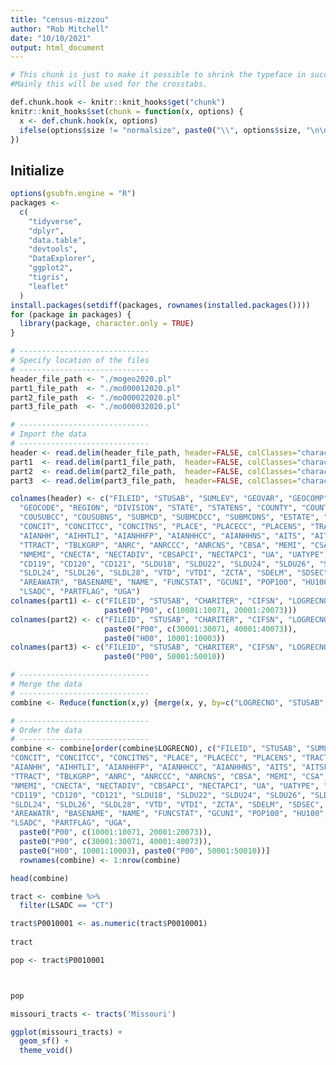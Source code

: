 ```yaml
---
title: "census-mizzou"
author: "Rob Mitchell"
date: "10/10/2021"
output: html_document
---
```


```r
# This chunk is just to make it possible to shrink the typeface in succeeding chunks. 
#Mainly this will be used for the crosstabs.

def.chunk.hook <- knitr::knit_hooks$get("chunk")
knitr::knit_hooks$set(chunk = function(x, options) {
  x <- def.chunk.hook(x, options)
  ifelse(options$size != "normalsize", paste0("\\", options$size, "\n\n", x, "\n\n \\normalsize"), x)
})
```

## Initialize
```r
options(gsubfn.engine = "R")
packages <-
  c(
    "tidyverse",
    "dplyr",
    "data.table",
    "devtools",
    "DataExplorer",
    "ggplot2",
    "tigris",
    "leaflet"
  )
install.packages(setdiff(packages, rownames(installed.packages())))
for (package in packages) {
  library(package, character.only = TRUE)
}

```

```r
# -----------------------------
# Specify location of the files
# -----------------------------
header_file_path <- "./mogeo2020.pl"
part1_file_path  <- "./mo000012020.pl"
part2_file_path  <- "./mo000022020.pl"
part3_file_path  <- "./mo000032020.pl"

```

```r
# -----------------------------
# Import the data
# -----------------------------
header <- read.delim(header_file_path, header=FALSE, colClasses="character", sep="|")
part1  <- read.delim(part1_file_path,  header=FALSE, colClasses="character", sep="|")
part2  <- read.delim(part2_file_path,  header=FALSE, colClasses="character", sep="|")
part3  <- read.delim(part3_file_path,  header=FALSE, colClasses="character", sep="|")

```

```r

colnames(header) <- c("FILEID", "STUSAB", "SUMLEV", "GEOVAR", "GEOCOMP", "CHARITER", "CIFSN", "LOGRECNO", "GEOID", 
  "GEOCODE", "REGION", "DIVISION", "STATE", "STATENS", "COUNTY", "COUNTYCC", "COUNTYNS", "COUSUB",
  "COUSUBCC", "COUSUBNS", "SUBMCD", "SUBMCDCC", "SUBMCDNS", "ESTATE", "ESTATECC", "ESTATENS", 
  "CONCIT", "CONCITCC", "CONCITNS", "PLACE", "PLACECC", "PLACENS", "TRACT", "BLKGRP", "BLOCK", 
  "AIANHH", "AIHHTLI", "AIANHHFP", "AIANHHCC", "AIANHHNS", "AITS", "AITSFP", "AITSCC", "AITSNS",
  "TTRACT", "TBLKGRP", "ANRC", "ANRCCC", "ANRCNS", "CBSA", "MEMI", "CSA", "METDIV", "NECTA",
  "NMEMI", "CNECTA", "NECTADIV", "CBSAPCI", "NECTAPCI", "UA", "UATYPE", "UR", "CD116", "CD118",
  "CD119", "CD120", "CD121", "SLDU18", "SLDU22", "SLDU24", "SLDU26", "SLDU28", "SLDL18", "SLDL22",
  "SLDL24", "SLDL26", "SLDL28", "VTD", "VTDI", "ZCTA", "SDELM", "SDSEC", "SDUNI", "PUMA", "AREALAND",
  "AREAWATR", "BASENAME", "NAME", "FUNCSTAT", "GCUNI", "POP100", "HU100", "INTPTLAT", "INTPTLON", 
  "LSADC", "PARTFLAG", "UGA")
colnames(part1) <- c("FILEID", "STUSAB", "CHARITER", "CIFSN", "LOGRECNO", 
                     paste0("P00", c(10001:10071, 20001:20073)))
colnames(part2) <- c("FILEID", "STUSAB", "CHARITER", "CIFSN", "LOGRECNO", 
                     paste0("P00", c(30001:30071, 40001:40073)), 
                     paste0("H00", 10001:10003))
colnames(part3) <- c("FILEID", "STUSAB", "CHARITER", "CIFSN", "LOGRECNO",
                     paste0("P00", 50001:50010))

```


```r
# -----------------------------
# Merge the data
# -----------------------------
combine <- Reduce(function(x,y) {merge(x, y, by=c("LOGRECNO", "STUSAB", "FILEID", "CHARITER"))}, list(header[,-7], part1[,-4], part2[,-4], part3))

# -----------------------------
# Order the data
# -----------------------------
combine <- combine[order(combine$LOGRECNO), c("FILEID", "STUSAB", "SUMLEV", "GEOVAR", "GEOCOMP", "CHARITER", "CIFSN", "LOGRECNO", "GEOID", "GEOCODE", "REGION", "DIVISION", "STATE", "STATENS", "COUNTY", "COUNTYCC", "COUNTYNS", "COUSUB", "COUSUBCC", "COUSUBNS", "SUBMCD", "SUBMCDCC", "SUBMCDNS", "ESTATE", "ESTATECC", "ESTATENS", 
"CONCIT", "CONCITCC", "CONCITNS", "PLACE", "PLACECC", "PLACENS", "TRACT", "BLKGRP", "BLOCK", 
"AIANHH", "AIHHTLI", "AIANHHFP", "AIANHHCC", "AIANHHNS", "AITS", "AITSFP", "AITSCC", "AITSNS",
"TTRACT", "TBLKGRP", "ANRC", "ANRCCC", "ANRCNS", "CBSA", "MEMI", "CSA", "METDIV", "NECTA",
"NMEMI", "CNECTA", "NECTADIV", "CBSAPCI", "NECTAPCI", "UA", "UATYPE", "UR", "CD116", "CD118",
"CD119", "CD120", "CD121", "SLDU18", "SLDU22", "SLDU24", "SLDU26", "SLDU28", "SLDL18", "SLDL22",
"SLDL24", "SLDL26", "SLDL28", "VTD", "VTDI", "ZCTA", "SDELM", "SDSEC", "SDUNI", "PUMA", "AREALAND",
"AREAWATR", "BASENAME", "NAME", "FUNCSTAT", "GCUNI", "POP100", "HU100", "INTPTLAT", "INTPTLON", 
"LSADC", "PARTFLAG", "UGA", 
  paste0("P00", c(10001:10071, 20001:20073)),
  paste0("P00", c(30001:30071, 40001:40073)), 
  paste0("H00", 10001:10003), paste0("P00", 50001:50010))]
  rownames(combine) <- 1:nrow(combine)

```

```r
head(combine)

```

```r

tract <- combine %>%
  filter(LSADC == "CT")

tract$P0010001 <- as.numeric(tract$P0010001)
  
tract

```

```r
pop <- tract$P0010001



pop

```

```r

missouri_tracts <- tracts('Missouri')

ggplot(missouri_tracts) +
  geom_sf() +
  theme_void()


```

